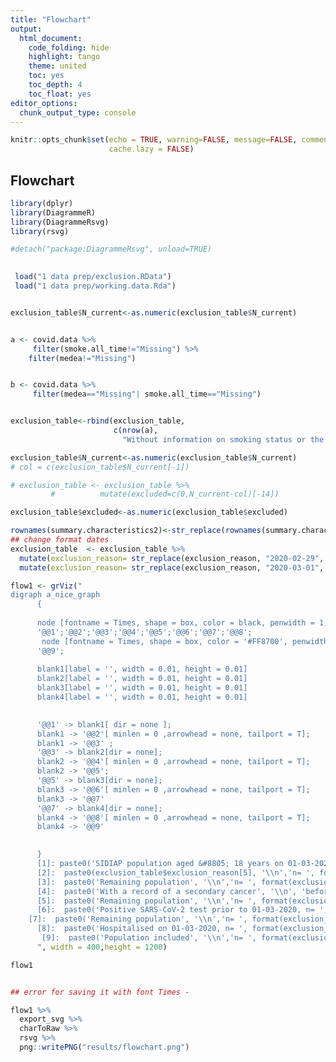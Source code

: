 ---
title: "Flowchart"
output:
  html_document:
    code_folding: hide
    highlight: tango
    theme: united
    toc: yes
    toc_depth: 4
    toc_float: yes
editor_options:
  chunk_output_type: console
---

```{r options, include=FALSE}
knitr::opts_chunk$set(echo = TRUE, warning=FALSE, message=FALSE, comment = FALSE, 
                      cache.lazy = FALSE)
```
## Flowchart

```{r libray, echo=FALSE}
library(dplyr)
library(DiagrammeR)
library(DiagrammeRsvg)
library(rsvg)
```

```{r data}
#detach("package:DiagrammeRsvg", unload=TRUE)

 
 load("1 data prep/exclusion.RData")
 load("1 data prep/working.data.Rda")


exclusion_table$N_current<-as.numeric(exclusion_table$N_current)


a <- covid.data %>%
     filter(smoke.all_time!="Missing") %>%
    filter(medea!="Missing")


b <- covid.data %>%
     filter(medea=="Missing"| smoke.all_time=="Missing")


exclusion_table<-rbind(exclusion_table,
                       c(nrow(a),
                         "Without information on smoking status or the MEDEA deprivation index",nrow(b)))

exclusion_table$N_current<-as.numeric(exclusion_table$N_current)
# col = c(exclusion_table$N_current[-1]) 

# exclusion_table <- exclusion_table %>%
         #          mutate(excluded=c(0,N_current-col)[-14])

exclusion_table$excluded<-as.numeric(exclusion_table$excluded)

rownames(summary.characteristics2)<-str_replace(rownames(summary.characteristics2) , "hematological", "hematological malignancy")
## change format dates
exclusion_table  <- exclusion_table %>%
  mutate(exclusion_reason= str_replace(exclusion_reason, "2020-02-29", "29-02-2020" ))
  mutate(exclusion_reason= str_replace(exclusion_reason, "2020-03-01", "01-03-2020" ))

```

```{r flow}
flow1 <- grViz("
digraph a_nice_graph
      {
      
      node [fontname = Times, shape = box, color = black, penwidth = 1, style = lisrel]
      '@@1';'@@2';'@@3';'@@4';'@@5';'@@6';'@@7';'@@8';
       node [fontname = Times, shape = box, color = '#FF8700', penwidth = 1, style = lisrel]
      '@@9';
      
      blank1[label = '', width = 0.01, height = 0.01]
      blank2[label = '', width = 0.01, height = 0.01]
      blank3[label = '', width = 0.01, height = 0.01]
      blank4[label = '', width = 0.01, height = 0.01]

    
      '@@1' -> blank1[ dir = none ];
      blank1 -> '@@2'[ minlen = 0 ,arrowhead = none, tailport = T];
      blank1 -> '@@3' ;  
      '@@3' -> blank2[dir = none];
      blank2 -> '@@4'[ minlen = 0 ,arrowhead = none, tailport = T];
      blank2 -> '@@5';
      '@@5' -> blank3[dir = none];
      blank3 -> '@@6'[ minlen = 0 ,arrowhead = none, tailport = T];
      blank3 -> '@@7'
      '@@7' -> blank4[dir = none];
      blank4 -> '@@8'[ minlen = 0 ,arrowhead = none, tailport = T];
      blank4 -> '@@9'

      
      }
      [1]: paste0('SIDIAP population aged &#8805; 18 years on 01-03-2020','\\n','n= ', format(exclusion_table$N_current[4],big.mark = ',', decimal.mark='.'))
      [2]:  paste0(exclusion_table$exclusion_reason[5], '\\n','n= ', format(exclusion_table$excluded[5],big.mark = ',', decimal.mark='.'))
      [3]:  paste0('Remaining population', '\\n','n= ', format(exclusion_table$N_current[5],big.mark = ',', decimal.mark='.')) 
      [4]:  paste0('With a record of a secondary cancer', '\\n', 'before a record of a primary cancer', ', n= ', format(exclusion_table$excluded[6],big.mark = ',', decimal.mark='.'))
      [5]:  paste0('Remaining population', '\\n','n= ', format(exclusion_table$N_current[6],big.mark = ',', decimal.mark='.')) 
      [6]:  paste0('Positive SARS-CoV-2 test prior to 01-03-2020, n= ', format(exclusion_table$excluded[7],big.mark = ',', decimal.mark='.'), '\\n', 'COVID-19 diagnosis prior to 01-03-2020, n= ', format(exclusion_table$excluded[8],big.mark = ',', decimal.mark='.'))
    [7]:  paste0('Remaining population', '\\n','n= ', format(exclusion_table$N_current[8],big.mark = ',', decimal.mark='.'))
      [8]:  paste0('Hospitalised on 01-03-2020, n= ', format(exclusion_table$excluded[10],big.mark = ',', decimal.mark='.'), '\\n', 'Living in a nursing home on 01-03-2020, n= ', format(exclusion_table$excluded[11],big.mark = ',', decimal.mark='.'))
       [9]:  paste0('Population included', '\\n','n= ', format(exclusion_table$N_current[11],big.mark = ',', decimal.mark='.')) 
      ", width = 400,height = 1200)

flow1


## error for saving it with font Times -

flow1 %>%
  export_svg %>% 
  charToRaw %>% 
  rsvg %>% 
  png::writePNG("results/flowchart.png")

```
